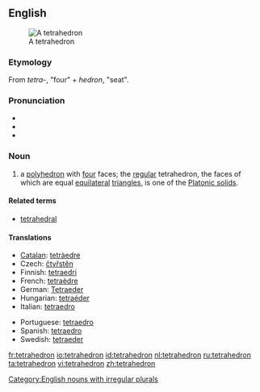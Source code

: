 {{wikipedia}}
==English==
[[Image:Tetrahedron.jpg|thumb|A tetrahedron]]

===Etymology===
From {{Gr.}} ''tetra-'', "four" + ''hedron'', "seat".

===Pronunciation===
* {{enPR|/tĕtrəhē'drən/}}
* {{IPA|/tɛtrəˈhiːdrən/}}
* {{SAMPA|/tE.tr@."hi.dr@n/}}

===Noun===
{{en-noun|pl2=tetrahedra}}

# {{geometry}} a [[polyhedron]] with [[four]] faces; the [[regular]] tetrahedron, the faces of which are equal [[equilateral]] [[triangle]]s, is one of the [[Platonic solid]]s.

====Related terms====
* [[tetrahedral]]

====Translations====
{{trans-top|polyhedron}}
* [[Catalan]]: [[tetràedre]] {{m}}
* Czech: [[čtyřstěn]] {{m}}
* Finnish: [[tetraedri]]
* French: [[tetraèdre]] {{m}}
* German: [[Tetraeder]] {{n}}
* Hungarian: [[tetraéder]]
* Italian: [[tetraedro]] {{m}}
{{trans-mid}}
* Portuguese: [[tetraedro]] {{m}}
* Spanish: [[tetraedro]] {{m}}
* Swedish: [[tetraeder]] {{c}}
{{trans-bottom}}

[[Category:English nouns with irregular plurals]]

[[fr:tetrahedron]]
[[io:tetrahedron]]
[[id:tetrahedron]]
[[nl:tetrahedron]]
[[ru:tetrahedron]]
[[ta:tetrahedron]]
[[vi:tetrahedron]]
[[zh:tetrahedron]]